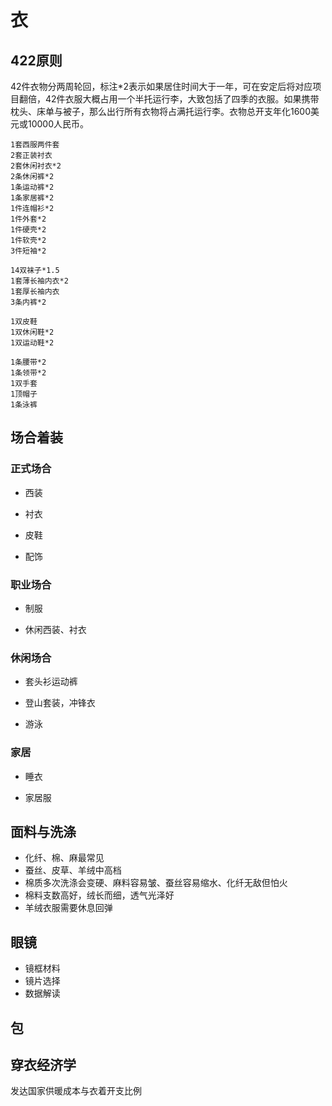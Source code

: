 # 衣

## 422原则

42件衣物分两周轮回，标注*2表示如果居住时间大于一年，可在安定后将对应项目翻倍，42件衣服大概占用一个半托运行李，大致包括了四季的衣服。如果携带枕头、床单与被子，那么出行所有衣物将占满托运行李。衣物总开支年化1600美元或10000人民币。

    1套西服两件套
    2套正装衬衣
    2套休闲衬衣*2
    2条休闲裤*2
    1条运动裤*2
    1条家居裤*2
    1件连帽衫*2
    1件外套*2
    1件硬壳*2
    1件软壳*2
    3件短袖*2
    
    14双袜子*1.5
    1套薄长袖内衣*2
    1套厚长袖内衣
    3条内裤*2
    
    1双皮鞋
    1双休闲鞋*2
    1双运动鞋*2
    
    1条腰带*2
    1条领带*2
    1双手套
    1顶帽子
    1条泳裤
    
## 场合着装

### 正式场合

- 西装

- 衬衣

- 皮鞋

- 配饰

### 职业场合

- 制服

- 休闲西装、衬衣

### 休闲场合

- 套头衫运动裤

- 登山套装，冲锋衣

- 游泳

### 家居

- 睡衣

- 家居服

## 面料与洗涤

- 化纤、棉、麻最常见
- 蚕丝、皮草、羊绒中高档
- 棉质多次洗涤会变硬、麻料容易皱、蚕丝容易缩水、化纤无敌但怕火
- 棉料支数高好，绒长而细，透气光泽好
- 羊绒衣服需要休息回弹

## 眼镜

- 镜框材料
- 镜片选择
- 数据解读

## 包

## 穿衣经济学

发达国家供暖成本与衣着开支比例
